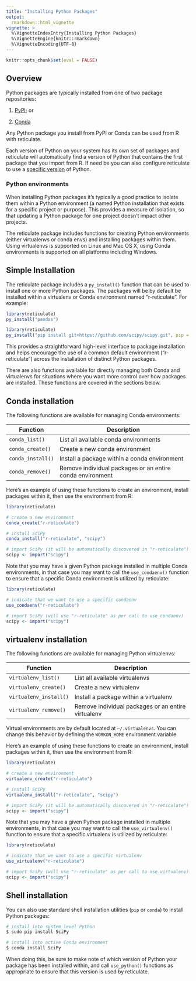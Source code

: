 ```yaml
---
title: "Installing Python Packages"
output: 
  rmarkdown::html_vignette
vignette: >
  %\VignetteIndexEntry{Installing Python Packages}
  %\VignetteEngine{knitr::rmarkdown}
  %\VignetteEncoding{UTF-8}
---
```



```r
knitr::opts_chunk$set(eval = FALSE)
```


## Overview

Python packages are typically installed from one of two package repositories:

1) [PyPI](https://pypi.org/); or

2) [Conda](https://conda.io/docs/) 

Any Python package you install from PyPI or Conda can be used from R with reticulate. 

Each version of Python on your system has its own set of packages and reticulate will automatically find a version of Python that contains the first package that you import from R. If need be you can also configure reticulate to use a [specific version](versions.html) of Python.

### Python environments

When installing Python packages it's typically a good practice to isolate them within a Python environment (a named Python installation that exists for a specific project or purpose). This provides a measure of isolation, so that updating a Python package for one project doesn't impact other projects.

The reticulate package includes functions for creating Python environments (either virtualenvs or conda envs) and installing packages within them. Using virtualenvs is supported on Linux and Mac OS X, using Conda environments is supported on all platforms including Windows.

## Simple Installation

The reticulate package includes a `py_install()` function that can be used to install one or more Python packages. The packages will be by default be installed within a virtualenv or Conda environment named "r-reticulate". For example:

```r
library(reticulate)
py_install("pandas")
```

```r
library(reticulate)
py_install("pip install git+https://github.com/scipy/scipy.git", pip = TRUE)
```

This provides a straightforward high-level interface to package installation and helps encourage the use of a common default environment ("r-reticulate") across the installation of distinct Python packages.

There are also functions available for directly managing both Conda and virtualenvs for situations where you want more control over how packages are installed. These functions are covered in the sections below.

## Conda installation

The following functions are available for managing Conda environments:

| Function | Description                                    |
| ------ | ----------------------------------------- |
| `conda_list()` | List all available conda environments |
| `conda_create()` | Create a new conda environment |
| `conda_install()` | Install a package within a conda environment |
| `conda_remove()` | Remove individual packages or an entire conda environment |

Here's an example of using these functions to create an environment, install packages within it, then use the environment from R:

```r
library(reticulate)

# create a new environment 
conda_create("r-reticulate")

# install SciPy
conda_install("r-reticulate", "scipy")

# import SciPy (it will be automatically discovered in "r-reticulate")
scipy <- import("scipy")
```

Note that you may have a given Python package installed in multiple Conda environments, in that case you may want to call the `use_condaenv()` function to ensure that a specific Conda environment is utilized by reticulate:

```r
library(reticulate)

# indicate that we want to use a specific condaenv
use_condaenv("r-reticulate")

# import SciPy (will use "r-reticulate" as per call to use_condaenv)
scipy <- import("scipy")
```

## virtualenv installation

The following functions are available for managing Python virtualenvs:

| Function | Description                                    |
| ------ | ----------------------------------------- |
| `virtualenv_list()` | List all available virtualenvs |
| `virtualenv_create()` | Create a new virtualenv |
| `virtualenv_install()` | Install a package within a virtualenv |
| `virtualenv_remove()` | Remove individual packages or an entire virtualenv |

Virtual environments are by default located at `~/.virtualenvs`. You can change this behavior by defining the `WORKON_HOME` environment variable.

Here's an example of using these functions to create an environment, install packages within it, then use the environment from R:

```r
library(reticulate)

# create a new environment 
virtualenv_create("r-reticulate")

# install SciPy
virtualenv_install("r-reticulate", "scipy")

# import SciPy (it will be automatically discovered in "r-reticulate")
scipy <- import("scipy")
```

Note that you may have a given Python package installed in multiple environments, in that case you may want to call the `use_virtualenv()` function to ensure that a specific virtualenv is utilized by reticulate:

```r
library(reticulate)

# indicate that we want to use a specific virtualenv
use_virtualenv("r-reticulate")

# import SciPy (will use "r-reticulate" as per call to use_virtualenv)
scipy <- import("scipy")
```

## Shell installation

You can also use standard shell installation utilities (`pip` or `conda`) to install Python packages:

```bash
# install into system level Python
$ sudo pip install SciPy

# install into active Conda environment
$ conda install SciPy
```

When doing this, be sure to make note of which version of Python your package has been installed within, and call `use_python()` functions as appropriate to ensure that this version is used by reticulate.

